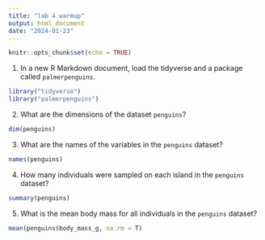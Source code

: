 ```yaml
---
title: "lab 4 warmup"
output: html_document
date: "2024-01-23"
---
```


```r
knitr::opts_chunk$set(echo = TRUE)
```

1. In a new R Markdown document, load the tidyverse and a package called `palmerpenguins`. 
```r
library("tidyverse")
library("palmerpenguins")
```

2. What are the dimensions of the dataset `penguins`?
```r
dim(penguins)
```

3. What are the names of the variables in the `penguins` dataset?
```r
names(penguins)
```

4. How many individuals were sampled on each island in the `penguins` dataset?
```r
summary(penguins)
```

5. What is the mean body mass for all individuals in the `penguins` dataset?
```r
mean(penguins$body_mass_g, na.rm = T)
```

